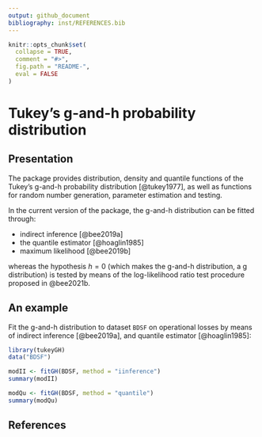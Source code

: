 ```yaml
---
output: github_document
bibliography: inst/REFERENCES.bib
---
```


<!-- README.md is generated from README.Rmd. Please edit that file -->

```r
knitr::opts_chunk$set(
  collapse = TRUE,
  comment = "#>",
  fig.path = "README-",
  eval = FALSE
)
```



# Tukey's g-and-h probability distribution


## Presentation

The package provides distribution, density and quantile functions of the Tukey's
g-and-h probability distribution [@tukey1977], as well as functions for random
number generation, parameter estimation and testing.

In the current version of the package, the g-and-h distribution can be fitted
through:

* indirect inference [@bee2019a]
* the quantile estimator [@hoaglin1985]
* maximum likelihood [@bee2019b]

whereas the hypothesis $h=0$ (which makes the g-and-h distribution, a g
distribution) is tested by means of the log-likelihood ratio test procedure
proposed in @bee2021b.



## An example

Fit the g-and-h distribution to dataset `BDSF` on operational losses by means
of indirect inference [@bee2019a], and quantile estimator [@hoaglin1985]:
```r
library(tukeyGH)
data("BDSF")

modII <- fitGH(BDSF, method = "iinference")
summary(modII)

modQu <- fitGH(BDSF, method = "quantile")
summary(modQu)
```



## References


